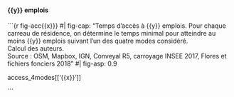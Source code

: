 #### {{y}} emplois
```{r fig-acc{{x}}}
#| fig-cap: "Temps d'accès à {{y}} emplois. Pour chaque carreau de résidence, on détermine le temps minimal pour atteindre au moins {{y}} emplois suivant l'un des quatre modes considéré.<br>Calcul des auteurs. <br>Source : OSM, Mapbox, IGN, Conveyal R5, carroyage INSEE 2017, Flores et fichiers fonciers 2018"
#| fig-asp: 0.9

access_4modes[['{{x}}']]

```
